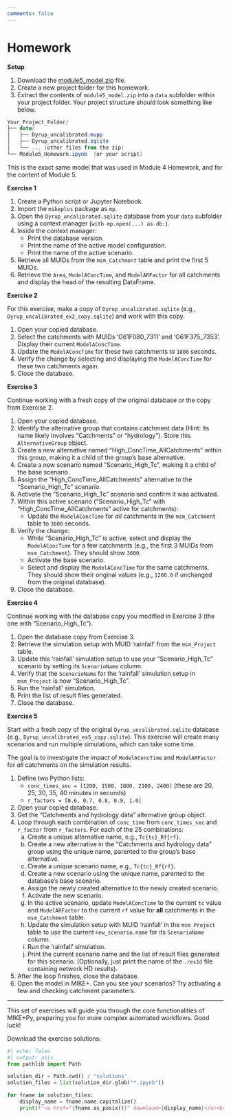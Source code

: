 ```yaml
---
comments: false
---
```


# Homework {.unnumbered}

**Setup**

1. Download the [module5_model.zip](data/module5_model.zip){download="module5_model.zip"} file.
2. Create a new project folder for this homework.
3. Extract the contents of `module5_model.zip` into a `data` subfolder within your project folder. Your project structure should look something like below.
```powershell
Your_Project_Folder/
├── data/
│   ├── Dyrup_uncalibrated.mupp
│   ├── Dyrup_uncalibrated.sqlite
│   └── ... (other files from the zip)
└── Module5_Homework.ipynb  (or your script)
```

::: {.callout-tip}
This is the exact same model that was used in Module 4 Homework, and for the content of Module 5.
:::

**Exercise 1**

1.  Create a Python script or Jupyter Notebook.
2.  Import the `mikeplus` package as `mp`.
3.  Open the `Dyrup_uncalibrated.sqlite` database from your `data` subfolder using a context manager (`with mp.open(...) as db:`).
4.  Inside the context manager:
    - Print the database version.
    - Print the name of the active model configuration.
    - Print the name of the active scenario.
5.  Retrieve all MUIDs from the `msm_Catchment` table and print the first 5 MUIDs.
6.  Retrieve the `Area`, `ModelAConcTime`, and `ModelARFactor` for all catchments and display the head of the resulting DataFrame.

**Exercise 2**

::: {.callout-note}
For this exercise, make a copy of `Dyrup_uncalibrated.sqlite` (e.g., `Dyrup_uncalibrated_ex2_copy.sqlite`) and work with this copy.
:::

1.  Open your copied database.
2.  Select the catchments with MUIDs 'G61F080_7311' and 'G61F375_7353'. Display their current `ModelAConcTime`.
3.  Update the `ModelAConcTime` for these two catchments to `1800` seconds.
4.  Verify the change by selecting and displaying the `ModelAConcTime` for these two catchments again.
5.  Close the database.

**Exercise 3**

::: {.callout-note}
Continue working with a fresh copy of the original database or the copy from Exercise 2.
:::

1.  Open your copied database.
2.  Identify the alternative group that contains catchment data (Hint: its name likely involves "Catchments" or "hydrology"). Store this `AlternativeGroup` object.
3.  Create a new alternative named "High_ConcTime_AllCatchments" within this group, making it a child of the group's base alternative.
4.  Create a new scenario named "Scenario_High_Tc", making it a child of the base scenario.
5.  Assign the "High_ConcTime_AllCatchments" alternative to the "Scenario_High_Tc" scenario.
6.  Activate the "Scenario_High_Tc" scenario and confirm it was activated.
7.  Within this active scenario ("Scenario_High_Tc" with "High_ConcTime_AllCatchments" active for catchments):
    - Update the `ModelAConcTime` for *all* catchments in the `msm_Catchment` table to `3600` seconds.
8.  Verify the change:
    - While "Scenario_High_Tc" is active, select and display the `ModelAConcTime` for a few catchments (e.g., the first 3 MUIDs from `msm_Catchment`). They should show `3600`.
    - Activate the base scenario.
    - Select and display the `ModelAConcTime` for the same catchments. They should show their original values (e.g., `1200.0` if unchanged from the original database).
9.  Close the database.

**Exercise 4**

::: {.callout-note}
Continue working with the database copy you modified in Exercise 3 (the one with "Scenario_High_Tc").
:::

1.  Open the database copy from Exercise 3.
2.  Retrieve the simulation setup with MUID 'rainfall' from the `msm_Project` table.
3.  Update this 'rainfall' simulation setup to use your "Scenario_High_Tc" scenario by setting its `ScenarioName` column.
4.  Verify that the `ScenarioName` for the 'rainfall' simulation setup in `msm_Project` is now "Scenario_High_Tc".
5.  Run the 'rainfall' simulation.
6.  Print the list of result files generated.
7.  Close the database.

**Exercise 5**

::: {.callout-note}
Start with a fresh copy of the original `Dyrup_uncalibrated.sqlite` database (e.g., `Dyrup_uncalibrated_ex5_copy.sqlite`). This exercise will create many scenarios and run multiple simulations, which can take some time.
:::

The goal is to investigate the impact of `ModelAConcTime` and `ModelARFactor` for *all* catchments on the simulation results.

1.  Define two Python lists:
    - `conc_times_sec = [1200, 1500, 1800, 2100, 2400]` (these are 20, 25, 30, 35, 40 minutes in seconds)
    - `r_factors = [0.6, 0.7, 0.8, 0.9, 1.0]`
2.  Open your copied database.
3.  Get the "Catchments and hydrology data" alternative group object.
4.  Loop through each combination of `conc_time` from `conc_times_sec` and `r_factor` from `r_factors`. For each of the 25 combinations:
    a.  Create a unique alternative name, e.g., `Tc{tc}_Rf{rf}`.
    b.  Create a new alternative in the "Catchments and hydrology data" group using the unique name, parented to the group's base alternative.
    c.  Create a unique scenario name, e.g., `Tc{tc}_Rf{rf}`.
    d.  Create a new scenario using the unique name, parented to the database's base scenario.
    e.  Assign the newly created alternative to the newly created scenario.
    f.  Activate the new scenario.
    g.  In the active scenario, update `ModelAConcTime` to the current `tc` value and `ModelARFactor` to the current `rf` value for **all** catchments in the `msm_Catchment` table.
    h.  Update the simulation setup with MUID 'rainfall' in the `msm_Project` table to use the current `new_scenario.name` for its `ScenarioName` column.
    i.  Run the 'rainfall' simulation.
    j.  Print the current scenario name and the list of result files generated for this scenario. (Optionally, just print the name of the `.res1d` file containing network HD results).
5.  After the loop finishes, close the database.
6.  Open the model in MIKE+. Can you see your scenarios? Try activating a few and checking catchment parameters.

---

This set of exercises will guide you through the core functionalities of MIKE+Py, preparing you for more complex automated workflows. Good luck!

::: {.callout-tip title="Want to check your work?" collapse="true"}
Download the exercise solutions:

```python
#| echo: false
#| output: asis
from pathlib import Path

solution_dir = Path.cwd() / "solutions"
solution_files = list(solution_dir.glob("*.ipynb"))

for fname in solution_files:
    display_name = fname.name.capitalize()
    print(f'<a href="{fname.as_posix()}" download>{display_name}</a><br>')
```

:::